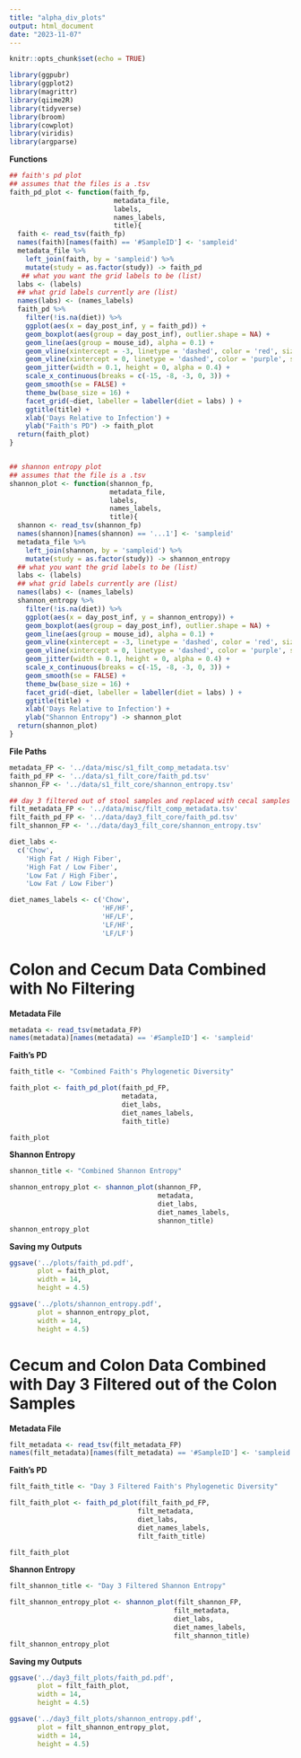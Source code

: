 ```yaml
---
title: "alpha_div_plots"
output: html_document
date: "2023-11-07"
---
```


```r
knitr::opts_chunk$set(echo = TRUE)
```

```r
library(ggpubr)
library(ggplot2)
library(magrittr)
library(qiime2R)
library(tidyverse)
library(broom)
library(cowplot)
library(viridis)
library(argparse)
```

**Functions**
```r
## faith's pd plot 
## assumes that the files is a .tsv
faith_pd_plot <- function(faith_fp,
                          metadata_file,
                          labels,
                          names_labels,
                          title){
  faith <- read_tsv(faith_fp)
  names(faith)[names(faith) == '#SampleID'] <- 'sampleid'
  metadata_file %>% 
    left_join(faith, by = 'sampleid') %>% 
    mutate(study = as.factor(study)) -> faith_pd
   ## what you want the grid labels to be (list)
  labs <- (labels) 
  ## what grid labels currently are (list)
  names(labs) <- (names_labels) 
  faith_pd %>%
    filter(!is.na(diet)) %>% 
    ggplot(aes(x = day_post_inf, y = faith_pd)) +
    geom_boxplot(aes(group = day_post_inf), outlier.shape = NA) +
    geom_line(aes(group = mouse_id), alpha = 0.1) +
    geom_vline(xintercept = -3, linetype = 'dashed', color = 'red', size = 0.2) +
    geom_vline(xintercept = 0, linetype = 'dashed', color = 'purple', size = 0.2) +
    geom_jitter(width = 0.1, height = 0, alpha = 0.4) +
    scale_x_continuous(breaks = c(-15, -8, -3, 0, 3)) +
    geom_smooth(se = FALSE) +
    theme_bw(base_size = 16) +
    facet_grid(~diet, labeller = labeller(diet = labs) ) +
    ggtitle(title) +
    xlab('Days Relative to Infection') +
    ylab("Faith's PD") -> faith_plot
  return(faith_plot)
}


## shannon entropy plot
## assumes that the file is a .tsv
shannon_plot <- function(shannon_fp,
                         metadata_file,
                         labels,
                         names_labels,
                         title){
  shannon <- read_tsv(shannon_fp)
  names(shannon)[names(shannon) == '...1'] <- 'sampleid'
  metadata_file %>% 
    left_join(shannon, by = 'sampleid') %>% 
    mutate(study = as.factor(study)) -> shannon_entropy
  ## what you want the grid labels to be (list)
  labs <- (labels) 
  ## what grid labels currently are (list)
  names(labs) <- (names_labels) 
  shannon_entropy %>%
    filter(!is.na(diet)) %>% 
    ggplot(aes(x = day_post_inf, y = shannon_entropy)) +
    geom_boxplot(aes(group = day_post_inf), outlier.shape = NA) +
    geom_line(aes(group = mouse_id), alpha = 0.1) +
    geom_vline(xintercept = -3, linetype = 'dashed', color = 'red', size = 0.2) +
    geom_vline(xintercept = 0, linetype = 'dashed', color = 'purple', size = 0.2) +
    geom_jitter(width = 0.1, height = 0, alpha = 0.4) +
    scale_x_continuous(breaks = c(-15, -8, -3, 0, 3)) +
    geom_smooth(se = FALSE) +
    theme_bw(base_size = 16) +
    facet_grid(~diet, labeller = labeller(diet = labs) ) +
    ggtitle(title) +
    xlab('Days Relative to Infection') +
    ylab("Shannon Entropy") -> shannon_plot
  return(shannon_plot)
}
```

**File Paths**
```r
metadata_FP <- '../data/misc/s1_filt_comp_metadata.tsv'
faith_pd_FP <- '../data/s1_filt_core/faith_pd.tsv'
shannon_FP <- '../data/s1_filt_core/shannon_entropy.tsv'

## day 3 filtered out of stool samples and replaced with cecal samples
filt_metadata_FP <- '../data/misc/filt_comp_metadata.tsv'
filt_faith_pd_FP <- '../data/day3_filt_core/faith_pd.tsv'
filt_shannon_FP <- '../data/day3_filt_core/shannon_entropy.tsv'

diet_labs <- 
  c('Chow', 
    'High Fat / High Fiber', 
    'High Fat / Low Fiber', 
    'Low Fat / High Fiber', 
    'Low Fat / Low Fiber')

diet_names_labels <- c('Chow', 
                       'HF/HF', 
                       'HF/LF', 
                       'LF/HF', 
                       'LF/LF')
```

# **Colon and Cecum Data Combined with No Filtering**

**Metadata File**
```r
metadata <- read_tsv(metadata_FP)
names(metadata)[names(metadata) == '#SampleID'] <- 'sampleid'
```

**Faith's PD**
```r
faith_title <- "Combined Faith's Phylogenetic Diversity"

faith_plot <- faith_pd_plot(faith_pd_FP,
                            metadata,
                            diet_labs,
                            diet_names_labels,
                            faith_title)

faith_plot
```

**Shannon Entropy**
```r
shannon_title <- "Combined Shannon Entropy"

shannon_entropy_plot <- shannon_plot(shannon_FP,
                                     metadata,
                                     diet_labs,
                                     diet_names_labels,
                                     shannon_title)
shannon_entropy_plot
```

**Saving my Outputs**
```r
ggsave('../plots/faith_pd.pdf',
       plot = faith_plot, 
       width = 14, 
       height = 4.5)

ggsave('../plots/shannon_entropy.pdf',
       plot = shannon_entropy_plot, 
       width = 14, 
       height = 4.5)
```

# **Cecum and Colon Data Combined with Day 3 Filtered out of the Colon Samples**

**Metadata File**
```r
filt_metadata <- read_tsv(filt_metadata_FP)
names(filt_metadata)[names(filt_metadata) == '#SampleID'] <- 'sampleid'
```

**Faith's PD**
```r
filt_faith_title <- "Day 3 Filtered Faith's Phylogenetic Diversity"

filt_faith_plot <- faith_pd_plot(filt_faith_pd_FP,
                                filt_metadata,
                                diet_labs,
                                diet_names_labels,
                                filt_faith_title)

filt_faith_plot
```

**Shannon Entropy**
```r
filt_shannon_title <- "Day 3 Filtered Shannon Entropy"

filt_shannon_entropy_plot <- shannon_plot(filt_shannon_FP,
                                         filt_metadata,
                                         diet_labs,
                                         diet_names_labels,
                                         filt_shannon_title)
filt_shannon_entropy_plot
```

**Saving my Outputs**
```r
ggsave('../day3_filt_plots/faith_pd.pdf',
       plot = filt_faith_plot, 
       width = 14, 
       height = 4.5)

ggsave('../day3_filt_plots/shannon_entropy.pdf',
       plot = filt_shannon_entropy_plot, 
       width = 14, 
       height = 4.5)
```